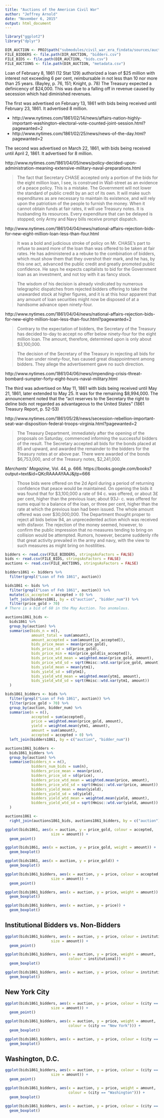 ```yaml
---
title: "Auctions of the American Civil War"
author: "Jeffrey Arnold"
date: "November 6, 2015"
output: html_document
---
```


```r
library("ggplot2")
library("dplyr")
```


```r
DIR_AUCTION <- PROJ$path("submodules/civil_war_era_findata/sources/auctions")
FILE_BIDDERS <- file.path(DIR_AUCTION, "bidders.csv")
FILE_BIDS <- file.path(DIR_AUCTION, "bids.csv")
FILE_AUCTIONS <- file.path(DIR_AUCTION, "metadata.csv")
```

Loan of February 8, 1861 (12 Stat 129) authorized a loan of $25 million with interest not exceeding 6 per cent, reimbursable in not less than 10 nor more than 25 years. (Bayley, p. 76, 151; Knight, p. 78)
The Treasury expected a definicency of $24,000.
This was due to a falling off in revenue caused by secession which had diminished revenues.


The first was advertised on February 13, 1861 with bids being received until February 23, 1861. It advertised 8 million.

- http://www.nytimes.com/1861/02/14/news/affairs-nation-highly-important-washington-electoral-vote-counted-joint-session.html?pagewanted=2
- http://www.nytimes.com/1861/02/25/news/news-of-the-day.html?pagewanted=2
 
The second was advertised on March 22, 1861, with bids being received until April 2, 1861. It advertised for 8 million.


http://www.nytimes.com/1861/04/05/news/policy-decided-upon-administration-meaning-extensive-military-naval-preparations.html

> The fact that Secretary CHASE accepted only a portion of the bids for the eight million loan, I see, is construed in Wall-street as an evidence of a peace policy. This is a mistake. The Government will not lower the standard of public credit by an act of its own. It will make such expenditures as are necessary to maintain its existence, and will rely upon the patriotism of the people to furnish the money. When it cannot obtain funds at fair rates, it will use Treasury notes. It is husbanding its resources. Every expenditure that can be delayed is stopped; only Army and Navy bills receive prompt dispatch.

http://www.nytimes.com/1861/04/04/news/national-affairs-rejection-bids-for-new-eight-million-loan-less-than-four.html

> It was a bold and judicious stroke of policy on Mr. CHASE's part to refuse to award more of the loan than was offered to be taken at fair rates. He has administered a a rebuke to the combination of bidders, which must show them that they overshot their mark, and he has, by this one act, advanced the public credit and greatly promoted public confidence.  He says he expects capitalists to bid for the Government loan as an investment, and not toy with it as fancy stock.

> The wisdom of his decision is already vindicated by numerous telegraphic dispatches from rejected bidders offering to take the unawarded stock at higher figures, and it is at this hour apparent that any amount of loan securities might now be disposed of at a handsome advance open ninety-four.

http://www.nytimes.com/1861/04/04/news/national-affairs-rejection-bids-for-new-eight-million-loan-less-than-four.html?pagewanted=2

> Contrary to the expectation of bidders, the Secretary of the Treasury has decided to-day to accept no offer below ninety-four for the eight million loan. The amount, therefore, determined upon is only about $3,100,000.

> The decision of the Secretary of the Treasury in rejecting all bids for the loan under ninety-four, has caused great disappointment among bidders. They allege the advertisement gave no such direction. 

http://www.nytimes.com/1861/04/06/news/impending-crisis-threat-bombard-sumpter-forty-eight-hours-naval-military.html

The third was advertised on May 11, 1861 with bids being received until May 21, 1861, later extended to May 25.
It was for the remaining $8,994,000. 
The announcement noted that the "act reserves to the Secretary the right to deline bids not regarded as advantageous to the United States" (1861 Treasury Report, p. 52-53)

http://www.nytimes.com/1861/05/28/news/secession-rebellion-important-seat-war-disposition-federal-troops-virginia.html?pagewanted=2

> The Treasury Department, immediately after the opening of the proposals on Saturday, commenced informing the successful bidders of the result. The Secretary accepted all bids for the bonds placed at 85 and upward, and awarded the remainder to the bidders for the Treasury notes at or above par. There were awarded of the bonds $6,753,000, and of the Treasury notes, $2,241,000.

*Merchants' Magazine*, Vol. 44, p. 666. https://books.google.com/books?output=text&id=QKcRAAAAYAAJ&jtp=666

> Those bids were offered on the 2d April during a period of returning confidence that peace would be maintained. On opening the bids it was found that for $3,100,000 a rate of 94 c. was offered, or about 3£ per cent, higher than the previous loan; about 93J- c. was offered for sums equal to a balance of the loan, or three per cent, higher than the rate at which the previous loan had been issued. The whole amount offered was over $30,000,000. The Department thought proper to reject all bids below 94, an unprecedented action which was received with disfavor. The rejection of the money seemed, however, to confirm the public impression that no measures tending to bring on collision would be attempted. Rumors, however, became suddenly rife that great activity prevailed in the army and navy, with the view to such measures as might bring on hostilities. 

```r
bidders <- read.csv(FILE_BIDDERS, stringsAsFactors = FALSE)
bids <- read.csv(FILE_BIDS, stringsAsFactors = FALSE)
auctions <- read.csv(FILE_AUCTIONS, stringsAsFactors = FALSE)

bidders1861 <- bidders %>%
  filter(grepl("Loan of Feb 1861", auction))

bids1861 <- bids %>%
  filter(grepl("Loan of Feb 1861", auction)) %>%
  mutate(is_accepted = accepted > 0) %>%
  left_join(bidders1861, by = c("auction", "bidder_num")) %>%
  filter(price_gold > 70)
# There is a bid of 60 in the May Auction. Too anomalous.

auctions1861_bids <-
  bids1861 %>%
  group_by(auction) %>%
  summarise(bids_n = n(),
            amount_total = sum(amount),
            amount_accepted = sum(amount[is_accepted]),
            bids_price_mean = mean(price_gold),
            bids_price_sd = sd(price_gold),
            bids_price_min = min(price_gold[is_accepted]),
            bids_price_wtd_mean = weighted.mean(price_gold, amount),
            bids_price_wtd_sd = sqrt(Hmisc::wtd.var(price_gold, amount)),
            bids_yield_mean = mean(ytm1),
            bids_yield_sd = sd(ytm1),
            bids_yield_wtd_mean = weighted.mean(ytm1, amount),
            bids_yield_wtd_sd = sqrt(Hmisc::wtd.var(ytm1, amount))
  )

bids1861_bidders <- bids %>%
  filter(grepl("Loan of Feb 1861", auction)) %>%
  filter(price_gold > 70) %>%
  group_by(auction, bidder_num) %>%
  summarise(n = n(),
            accepted = sum(accepted),
            price = weighted.mean(price_gold, amount),
            yield = weighted.mean(ytm1, amount),
            amount = sum(amount),
            accepted = accepted > 0) %>%
  left_join(bidders1861, by = c("auction", "bidder_num"))

auctions1861_bidders <-
  bids1861_bidders %>%
  group_by(auction) %>%
  summarise(bidders_n = n(),
            bidders_num_bids = sum(n),
            bidders_price_mean = mean(price),
            bidders_price_sd = sd(price),
            bidders_price_wtd_mean = weighted.mean(price, amount),
            bidders_price_wtd_sd = sqrt(Hmisc::wtd.var(price, amount)),
            bidders_yield_mean = mean(yield),
            bidders_yield_sd = sd(yield),
            bidders_yield_wtd_mean = weighted.mean(yield, amount),
            bidders_yield_wtd_sd = sqrt(Hmisc::wtd.var(yield, amount))
  )

auctions1861 <-
  right_join(auctions1861_bids, auctions1861_bidders, by = c("auction"))

```

```r
ggplot(bids1861, aes(x = auction, y = price_gold, colour = accepted,
                     size = amount)) +
  geom_point() 

ggplot(bids1861, aes(x = auction, y = price_gold, weight = amount)) +
  geom_boxplot() 

ggplot(bids1861, aes(x = auction, y = price_gold)) +
  geom_boxplot() 

```

```r
ggplot(bids1861_bidders, aes(x = auction, y = price, colour = accepted,
                     size = amount)) +
  geom_point() 

ggplot(bids1861_bidders, aes(x = auction, y = price, weight = amount)) +
  geom_boxplot()

ggplot(bids1861_bidders, aes(x = auction, y = price)) +
  geom_boxplot()
```


## Institutional Bidders vs. Non-Bidders

```r
ggplot(bids1861_bidders, aes(x = auction, y = price, colour = institutional,
                     size = amount)) +
  geom_point() 

ggplot(bids1861_bidders, aes(x = auction, y = price, weight = amount,
                             colour = institutional)) +
  geom_boxplot()

ggplot(bids1861_bidders, aes(x = auction, y = price, colour = institutional)) +
  geom_boxplot()

```

## New York City

```r
ggplot(bids1861_bidders, aes(x = auction, y = price, colour = (city == "New York"),
                     size = amount)) +
  geom_point() 

ggplot(bids1861_bidders, aes(x = auction, y = price, weight = amount,
                             colour = (city == "New York"))) +
  geom_boxplot()

ggplot(bids1861_bidders, aes(x = auction, y = price, colour = (city == "New York"))) +
  geom_boxplot()

```

## Washington, D.C.

```r
ggplot(bids1861_bidders, aes(x = auction, y = price, colour = (city == "Washington"),
                     size = amount)) +
  geom_point() 

ggplot(bids1861_bidders, aes(x = auction, y = price, weight = amount,
                             colour = (city == "Washington"))) +
  geom_boxplot()

ggplot(bids1861_bidders, aes(x = auction, y = price, colour = (city == "Washington"))) +
  geom_boxplot()

```
